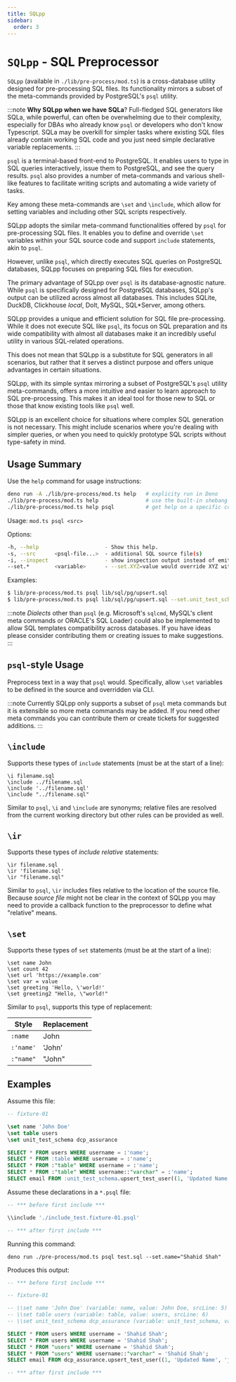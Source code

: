 ```yaml
---
title: SQLpp
sidebar:
  order: 3
---
```


# `SQLpp` - SQL Preprocessor

`SQLpp` (available in `./lib/pre-process/mod.ts`) is a cross-database utility
designed for pre-processing SQL files. Its functionality mirrors a subset of the
meta-commands provided by PostgreSQL's `psql` utility.

:::note
**Why SQLpp when we have SQLa**? Full-fledged SQL generators like SQLa, while
powerful, can often be overwhelming due to their complexity, especially for
DBAs who already know `psql` or developers who don't know Typescript. SQLa may
be overkill for simpler tasks where existing SQL files already contain working
SQL code and you just need simple declarative variable replacements.
:::

`psql` is a terminal-based front-end to PostgreSQL. It enables users to type in
SQL queries interactively, issue them to PostgreSQL, and see the query results.
`psql` also provides a number of meta-commands and various shell-like features
to facilitate writing scripts and automating a wide variety of tasks.

Key among these meta-commands are `\set` and `\include`, which allow for setting
variables and including other SQL scripts respectively.

SQLpp adopts the similar meta-command functionalities offered by `psql` for
pre-processing SQL files. It enables you to define and override `\set` variables
within your SQL source code and support `include` statements, akin to `psql`.

However, unlike `psql`, which directly executes SQL queries on PostgreSQL
databases, SQLpp focuses on preparing SQL files for execution.

The primary advantage of SQLpp over `psql` is its database-agnostic nature.
While `psql` is specifically designed for PostgreSQL databases, SQLpp's output
can be utilized across almost all databases. This includes SQLite, DuckDB, 
Clickhouse _local_, Dolt, MySQL, SQL*Server, among others.

SQLpp provides a unique and efficient solution for SQL file pre-processing.
While it does not execute SQL like `psql`, its focus on SQL preparation and its
wide compatibility with almost all databases make it an incredibly useful
utility in various SQL-related operations.

This does not mean that SQLpp is a substitute for SQL generators in all
scenarios, but rather that it serves a distinct purpose and offers unique
advantages in certain situations.

SQLpp, with its simple syntax mirroring a subset of PostgreSQL's `psql` utility
meta-commands, offers a more intuitive and easier to learn approach to SQL
pre-processing. This makes it an ideal tool for those new to SQL or those that
know existing tools like `psql` well.

SQLpp is an excellent choice for situations where complex SQL generation is not
necessary. This might include scenarios where you're dealing with simpler
queries, or when you need to quickly prototype SQL scripts without type-safety
in mind.

## Usage Summary

Use the `help` command for usage instructions:

```bash
deno run -A ./lib/pre-process/mod.ts help   # explicity run in Deno
./lib/pre-process/mod.ts help               # use the built-in shebang
./lib/pre-process/mod.ts help psql          # get help on a specific command
```

Usage: `mod.ts psql <src>`

Options:

```bash
-h, --help                     - Show this help.
-s, --src      <psql-file...>  - additional SQL source file(s)
-i, --inspect                  - show inspection output instead of emitting SQL source
--set.*        <variable>      - --set.XYZ=value would override XYZ with value provided
```

Examples:

```bash
$ lib/pre-process/mod.ts psql lib/sql/pg/upsert.sql
$ lib/pre-process/mod.ts psql lib/sql/pg/upsert.sql --set.unit_test_schema=some_other_schema
```

:::note
  _Dialects_ other than `psql` (e.g. Microsoft's `sqlcmd`, MySQL's client meta
  commands or ORACLE's SQL Loader) could also be implemented to allow SQL
  templates compatibility across databases. If you have ideas please consider
  contributing them or creating issues to make suggestions.
:::

## `psql`-style Usage

Preprocess text in a way that `psql` would. Specifically, allow `\set` variables
to be defined in the source and overridden via CLI.

:::note
  Currently SQLpp only supports a subset of `psql` meta commands but it is
  extensible so more meta commands may be added. If you need other meta commands
  you can contribute them or create tickets for suggested additions.
:::

## `\include`

Supports these types of `include` statements (must be at the start of a line):

```psql
\i filename.sql
\include ../filename.sql
\include '../filename.sql'
\include "../filename.sql"
```

Similar to `psql`, `\i` and `\include` are synonyms; relative files are resolved
from the current working directory but other rules can be provided as well.

## `\ir`

Supports these types of _include relative_ statements:

```psql
\ir filename.sql
\ir 'filename.sql'
\ir "filename.sql"
```

Similar to `psql`, `\ir` includes files relative to the location of the source
file. Because _source file_ might not be clear in the context of SQLpp you may
need to provide a callback function to the preprocessor to define what "relative"
means.

## `\set`

Supports these types of `set` statements (must be at the start of a line):

```psql
\set name John
\set count 42
\set url 'https://example.com'
\set var = value
\set greeting 'Hello, \'world!'
\set greeting2 "Hello, \"world!"
```

Similar to `psql`, supports this type of replacement:

| Style     | Replacement |
| --------- | ----------- |
| `:name`   | John        |
| `:'name'` | 'John'      |
| `:"name"` | "John"      |

## Examples

Assume this file:

```sql filename="include_test.fixture-01.psql"
-- fixture-01

\set name 'John Doe'
\set table users
\set unit_test_schema dcp_assurance

SELECT * FROM users WHERE username = :'name';
SELECT * FROM :table WHERE username = :'name';
SELECT * FROM :"table" WHERE username = :'name';
SELECT * FROM :"table" WHERE username::"varchar" = :'name';
SELECT email FROM :unit_test_schema.upsert_test_user((1, 'Updated Name', 'john.doe@example.com'):::"unit_test_schema".test_user);
```

Assume these declarations in a `*.psql` file:

```sql filename="test.sql"
-- *** before first include ***

\\include './include_test.fixture-01.psql'

-- *** after first include ***
```

Running this command:

```shell
deno run ./pre-process/mod.ts psql test.sql --set.name="Shahid Shah"
```

Produces this output:

```sql
-- *** before first include ***

-- fixture-01

-- \\set name 'John Doe' (variable: name, value: John Doe, srcLine: 5)
-- \\set table users (variable: table, value: users, srcLine: 6)
-- \\set unit_test_schema dcp_assurance (variable: unit_test_schema, value: dcp_assurance, srcLine: 7)

SELECT * FROM users WHERE username = 'Shahid Shah';
SELECT * FROM users WHERE username = 'Shahid Shah';
SELECT * FROM "users" WHERE username = 'Shahid Shah';
SELECT * FROM "users" WHERE username::"varchar" = 'Shahid Shah';
SELECT email FROM dcp_assurance.upsert_test_user((1, 'Updated Name', 'john.doe@example.com')::"dcp_assurance".test_user);

-- *** after first include ***
```